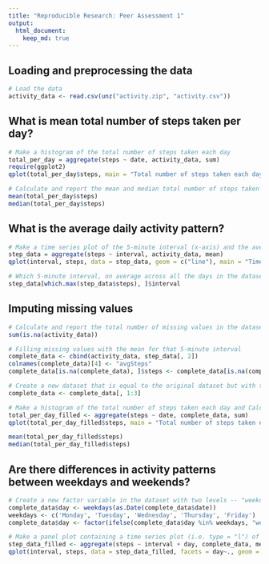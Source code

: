 ```yaml
---
title: "Reproducible Research: Peer Assessment 1"
output: 
  html_document:
    keep_md: true
---
```



## Loading and preprocessing the data

```r
# Load the data
activity_data <- read.csv(unz("activity.zip", "activity.csv"))
```

## What is mean total number of steps taken per day?

```r
# Make a histogram of the total number of steps taken each day
total_per_day = aggregate(steps ~ date, activity_data, sum)
require(ggplot2)
qplot(total_per_day$steps, main = "Total number of steps taken each day", xlab = "steps", binwidth = 2000)

# Calculate and report the mean and median total number of steps taken per day
mean(total_per_day$steps)
median(total_per_day$steps)
```

## What is the average daily activity pattern?

```r
# Make a time series plot of the 5-minute interval (x-axis) and the average number of steps taken, averaged across all days (y-axis)
step_data = aggregate(steps ~ interval, activity_data, mean)
qplot(interval, steps, data = step_data, geom = c("line"), main = "Time series of internal and the average number of steps taken")

# Which 5-minute interval, on average across all the days in the dataset, contains the maximum number of steps?
step_data[which.max(step_data$steps), ]$interval
```

## Imputing missing values

```r
# Calculate and report the total number of missing values in the dataset (i.e. the total number of rows with NAs)
sum(is.na(activity_data))

# Filling missing values with the mean for that 5-minute interval
complete_data <- cbind(activity_data, step_data[, 2])
colnames(complete_data)[4] <- "avgSteps"
complete_data[is.na(complete_data), ]$steps <- complete_data[is.na(complete_data), ]$avgSteps

# Create a new dataset that is equal to the original dataset but with the missing data filled in.
complete_data <- complete_data[, 1:3]

# Make a histogram of the total number of steps taken each day and Calculate and report the mean and median total number of steps taken per day. Do these values differ from the estimates from the first part of the assignment? What is the impact of imputing missing data on the estimates of the total daily number of steps?
total_per_day_filled <- aggregate(steps ~ date, complete_data, sum)
qplot(total_per_day_filled$steps, main = "Total number of steps taken each day", xlab = "steps", binwidth = 2000)

mean(total_per_day_filled$steps)
median(total_per_day_filled$steps)
```


## Are there differences in activity patterns between weekdays and weekends?
``` r
# Create a new factor variable in the dataset with two levels -- "weekday" and "weekend" indicating whether a given date is a weekday or weekend day
complete_data$day <- weekdays(as.Date(complete_data$date))
weekdays <- c('Monday', 'Tuesday', 'Wednesday', 'Thursday', 'Friday')
complete_data$day <- factor(ifelse(complete_data$day %in% weekdays, "weekday", "weekend"))

# Make a panel plot containing a time series plot (i.e. type = "l") of the 5-minute interval (x-axis) and the average number of steps taken, averaged across all weekday days or weekend days (y-axis).
step_data_filled <- aggregate(steps ~ interval + day, complete_data, mean)
qplot(interval, steps, data = step_data_filled, facets = day~., geom = c("line"), main = "Time series of internal and the average number of steps taken")
```
